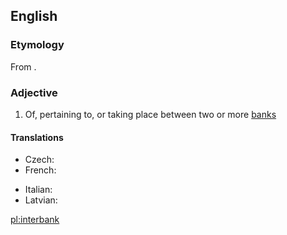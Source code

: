 ==English==

===Etymology===
From {{prefix|inter|bank}}.

===Adjective===
{{en-adj|-}}

# Of, pertaining to, or taking place between two or more [[bank]]s

====Translations====
{{trans-top|of, pertaining to, or taking place between two or more banks}}
* Czech: {{t-|cs|mezibankovní}}
* French: {{t+|fr|interbancaire}}
{{trans-mid}}
* Italian: {{t-|it|interbancario}}
* Latvian: {{t-|lv|starpbanku}}
{{trans-bottom}}

[[pl:interbank]]